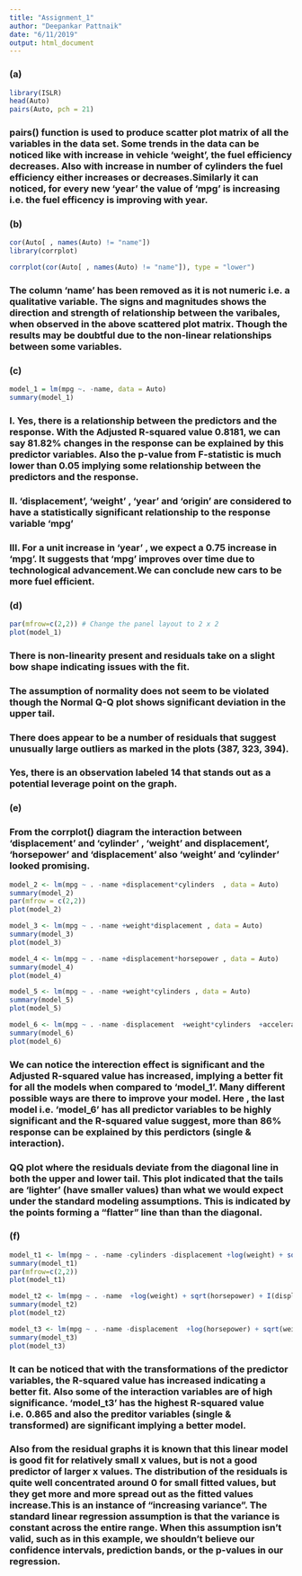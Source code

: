 ---
title: "Assignment_1"
author: "Deepankar Pattnaik"
date: "6/11/2019"
output: html_document
---

### (a)
```{r}

library(ISLR)
head(Auto)
pairs(Auto, pch = 21)

```

### pairs() function is used to produce scatter plot matrix of all the variables in the data set. Some trends in the data can be noticed like with increase in vehicle 'weight', the fuel efficiency decreases. Also with increase in number of cylinders the fuel efficiency either increases or decreases.Similarly it can noticed, for every new 'year' the value of 'mpg' is increasing i.e. the fuel efficency is improving with year.

### (b)
```{r}

cor(Auto[ , names(Auto) != "name"])
library(corrplot)

corrplot(cor(Auto[ , names(Auto) != "name"]), type = "lower")
```

### The column 'name' has been removed as it is not numeric i.e. a qualitative variable. The signs and magnitudes shows the direction and strength of relationship between the varibales, when observed in the above scattered plot matrix. Though the results may be doubtful due to the non-linear relationships between some variables. 


### (c)
```{r}
model_1 = lm(mpg ~. -name, data = Auto)
summary(model_1)
```

### I. Yes, there is a relationship between the predictors and the response. With the Adjusted R-squared value 0.8181, we can say 81.82% changes in the response can be explained by this predictor variables. Also the p-value from F-statistic is much lower than 0.05 implying some relationship between the predictors and the response. 

### II. 'displacement', 'weight' , 'year' and 'origin' are considered to have a statistically significant relationship to the response variable 'mpg'

### III. For a unit increase in 'year' , we expect a 0.75 increase in 'mpg'. It suggests that 'mpg' improves over time due to technological advancement.We can conclude  new cars to be more fuel efficient.


### (d)
```{r}
par(mfrow=c(2,2)) # Change the panel layout to 2 x 2
plot(model_1)

```

### There is non-linearity present and residuals take on a slight bow shape indicating issues with the fit.
### The assumption of normality does not seem to be violated though the Normal Q-Q plot shows significant deviation in the upper tail.
### There does appear to be a number of residuals that suggest unusually large outliers as marked in the plots (387, 323, 394).
### Yes, there is an observation labeled 14 that stands out as a potential leverage point on the graph.


### (e)
### From the corrplot() diagram the interaction between 'displacement' and 'cylinder' , 'weight' and displacement', 'horsepower' and 'displacement' also 'weight' and 'cylinder' looked promising.
```{r}
model_2 <- lm(mpg ~ . -name +displacement*cylinders  , data = Auto)
summary(model_2)
par(mfrow = c(2,2))
plot(model_2)

model_3 <- lm(mpg ~ . -name +weight*displacement , data = Auto)
summary(model_3)
plot(model_3)

model_4 <- lm(mpg ~ . -name +displacement*horsepower , data = Auto)
summary(model_4)
plot(model_4)

model_5 <- lm(mpg ~ . -name +weight*cylinders , data = Auto)
summary(model_5)
plot(model_5)

model_6 <- lm(mpg ~ . -name -displacement  +weight*cylinders  +acceleration*horsepower +year*origin , data = Auto)
summary(model_6)
plot(model_6)


```

### We can notice the interection effect is significant and the Adjusted R-squared value has increased, implying a better fit for all the models when compared to 'model_1'. Many different possible ways are there to improve your model. Here , the last model i.e. 'model_6' has all predictor variables to be highly significant and the R-squared value suggest, more than 86%  response can be explained by this perdictors (single & interaction). 
###  QQ plot where the residuals deviate from the diagonal line in both the upper and lower tail. This plot indicated that the tails are ‘lighter’ (have smaller values) than what we would expect under the standard modeling assumptions. This is indicated by the points forming a “flatter” line than than the diagonal.

### (f)
```{r}
model_t1 <- lm(mpg ~ . -name -cylinders -displacement +log(weight) + sqrt(acceleration) + I(horsepower^2) , data = Auto)
summary(model_t1)
par(mfrow=c(2,2))
plot(model_t1)

model_t2 <- lm(mpg ~ . -name  +log(weight) + sqrt(horsepower) + I(displacement^2) , data = Auto)
summary(model_t2)
plot(model_t2)

model_t3 <- lm(mpg ~ . -name -displacement  +log(horsepower) + sqrt(weight) + I(acceleration^2) , data = Auto)
summary(model_t3)
plot(model_t3)

```

### It can be noticed that with the transformations of the predictor variables, the R-squared value has increased indicating a better fit. Also some of the interaction variables are of high significance.  'model_t3' has the highest R-squared value i.e. 0.865 and also the preditor variables (single & transformed) are significant implying a better model.

### Also from the residual graphs it is known that this linear model is good fit for relatively small x values, but is not a good predictor of larger x values. The distribution of the residuals is quite well concentrated around 0 for small fitted values, but they get more and more spread out as the fitted values increase.This is an instance of “increasing variance”. The standard linear regression assumption is that the variance is constant across the entire range. When this assumption isn’t valid, such as in this example, we shouldn’t believe our confidence intervals, prediction bands, or the p-values in our regression.
